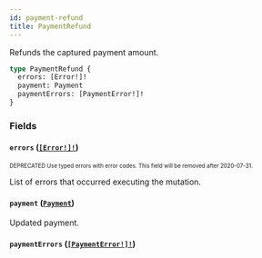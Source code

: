 ```yaml
---
id: payment-refund
title: PaymentRefund
---
```


Refunds the captured payment amount.

```graphql
type PaymentRefund {
  errors: [Error!]!
  payment: Payment
  paymentErrors: [PaymentError!]!
}
```

### Fields

#### `errors` ([`[Error!]!`](/developer/api-reference/objects/error.mdx))

<sub><sup><span className="deprecatedTag">DEPRECATED</span> Use typed errors with error codes. This field will be removed after 2020-07-31.</sup></sub>

List of errors that occurred executing the mutation.

#### `payment` ([`Payment`](/developer/api-reference/objects/payment.mdx))

Updated payment.

#### `paymentErrors` ([`[PaymentError!]!`](/developer/api-reference/objects/payment-error.mdx))
